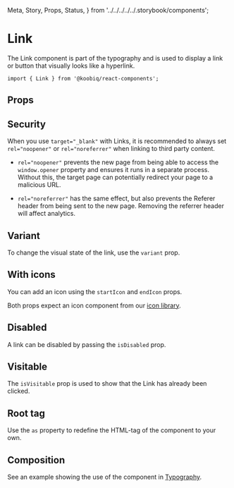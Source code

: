   Meta,
  Story,
  Props,
  Status,
} from '../../../../../.storybook/components';


<Meta of={Stories} />

# Link

<Status variant="experimental" />

The Link component is part of the typography and is used to display
a link or button that visually looks like a hyperlink.

```tsx
import { Link } from '@koobiq/react-components';
```

<Story of={Stories.Base} />

## Props

<Props />

## Security

When you use `target="_blank"` with Links, it is recommended to always set `rel="noopener"`
or `rel="noreferrer"` when linking to third party content.

- `rel="noopener"` prevents the new page from being able to access the `window.opener` property and ensures it runs in a separate process.
  Without this, the target page can potentially redirect your page to a malicious URL.

- `rel="noreferrer"` has the same effect, but also prevents the Referer header from being sent to the new page.
  Removing the referrer header will affect analytics.

## Variant

To change the visual state of the link, use the `variant` prop.

<Story of={Stories.Variant} />

## With icons

You can add an icon using the `startIcon` and `endIcon` props.

Both props expect an icon component from our [icon library](?path=/docs/icons--docs).

<Story of={Stories.WithIcons} />

## Disabled

A link can be disabled by passing the `isDisabled` prop.

<Story of={Stories.Disabled} />

## Visitable

The `isVisitable` prop is used to show that the Link has already been clicked.

<Story of={Stories.Visitable} />

## Root tag

Use the `as` property to redefine the HTML-tag of the component to your own.

<Story of={Stories.RootTag} />

## Composition

See an example showing the use of the component in [Typography](?path=/docs/components-typography--docs).

<Story of={Stories.Composition} />
